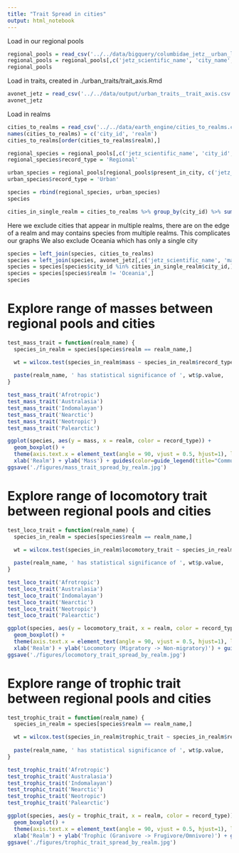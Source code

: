 ```yaml
---
title: "Trait Spread in cities"
output: html_notebook
---
```



Load in our regional pools
```r
regional_pools = read_csv('../../data/bigquery/columbidae_jetz__urban_locations.csv')
regional_pools = regional_pools[,c('jetz_scientific_name', 'city_name', 'city_id', 'present_in_city')]
regional_pools
```

Load in traits, created in ./urban_traits/trait_axis.Rmd
```r
avonet_jetz = read_csv('../../data/output/urban_traits__trait_axis.csv')
avonet_jetz
```

Load in realms
```r
cities_to_realms = read_csv('../../data/earth_engine/cities_to_realms.csv')
names(cities_to_realms) = c('city_id', 'realm')
cities_to_realms[order(cities_to_realms$realm),]
```


```r
regional_species = regional_pools[,c('jetz_scientific_name', 'city_id', 'city_name')]
regional_species$record_type = 'Regional'

urban_species = regional_pools[regional_pools$present_in_city, c('jetz_scientific_name', 'city_id', 'city_name')]
urban_species$record_type = 'Urban'

species = rbind(regional_species, urban_species)
species
```
```r
cities_in_single_realm = cities_to_realms %>% group_by(city_id) %>% summarise(number_of_realms = n()) %>% filter(number_of_realms == 1)
```

Here we exclude cities that appear in multiple realms, there are on the edge of a realm and may contains species from multiple realms. This complicates our graphs
We also exclude Oceania which has only a single city
```r
species = left_join(species, cities_to_realms)
species = left_join(species, avonet_jetz[,c('jetz_scientific_name', 'mass', 'trophic_trait', 'locomotory_trait')])
species = species[species$city_id %in% cities_in_single_realm$city_id,]
species = species[species$realm != 'Oceania',]
species
```

# Explore range of masses between regional pools and cities

```r
test_mass_trait = function(realm_name) {
  species_in_realm = species[species$realm == realm_name,]

  wt = wilcox.test(species_in_realm$mass ~ species_in_realm$record_type)
  
  paste(realm_name, ' has statistical significance of ', wt$p.value,  ' (W=', wt$statistic, '), Urban mean ', mean(species_in_realm$mass[species_in_realm$record_type == 'Urban']), ', regional mean ', mean(species_in_realm$mass[species_in_realm$record_type == 'Regional']), sep = '')
}

test_mass_trait('Afrotropic')
test_mass_trait('Australasia')
test_mass_trait('Indomalayan')
test_mass_trait('Nearctic')
test_mass_trait('Neotropic')
test_mass_trait('Palearctic')
```

```r
ggplot(species, aes(y = mass, x = realm, color = record_type)) + 
  geom_boxplot() + 
  theme(axis.text.x = element_text(angle = 90, vjust = 0.5, hjust=1), legend.position="bottom") +
  xlab('Realm') + ylab('Mass') + guides(color=guide_legend(title="Community"))
ggsave('./figures/mass_trait_spread_by_realm.jpg')
```


# Explore range of locomotory trait between regional pools and cities
```r
test_loco_trait = function(realm_name) {
  species_in_realm = species[species$realm == realm_name,]

  wt = wilcox.test(species_in_realm$locomotory_trait ~ species_in_realm$record_type)
  
  paste(realm_name, ' has statistical significance of ', wt$p.value,  ' (W=', wt$statistic, '), Urban mean ', mean(species_in_realm$locomotory_trait[species_in_realm$record_type == 'Urban']), ', regional mean ', mean(species_in_realm$locomotory_trait[species_in_realm$record_type == 'Regional']), sep = '')
}

test_loco_trait('Afrotropic')
test_loco_trait('Australasia')
test_loco_trait('Indomalayan')
test_loco_trait('Nearctic')
test_loco_trait('Neotropic')
test_loco_trait('Palearctic')
```

```r
ggplot(species, aes(y = locomotory_trait, x = realm, color = record_type)) + 
  geom_boxplot() + 
  theme(axis.text.x = element_text(angle = 90, vjust = 0.5, hjust=1), legend.position="bottom") +
  xlab('Realm') + ylab('Locomotory (Migratory -> Non-migratory)') + guides(color=guide_legend(title="Community"))
ggsave('./figures/locomotory_trait_spread_by_realm.jpg')
```


# Explore range of trophic trait between regional pools and cities
```r
test_trophic_trait = function(realm_name) {
  species_in_realm = species[species$realm == realm_name,]

  wt = wilcox.test(species_in_realm$trophic_trait ~ species_in_realm$record_type)
  
  paste(realm_name, ' has statistical significance of ', wt$p.value,  ' (W=', wt$statistic, '), Urban mean ', mean(species_in_realm$trophic_trait[species_in_realm$record_type == 'Urban']), ', regional mean ', mean(species_in_realm$trophic_trait[species_in_realm$record_type == 'Regional']), sep = '')
}

test_trophic_trait('Afrotropic')
test_trophic_trait('Australasia')
test_trophic_trait('Indomalayan')
test_trophic_trait('Nearctic')
test_trophic_trait('Neotropic')
test_trophic_trait('Palearctic')
```

```r
ggplot(species, aes(y = trophic_trait, x = realm, color = record_type)) + 
  geom_boxplot() + 
  theme(axis.text.x = element_text(angle = 90, vjust = 0.5, hjust=1), legend.position="bottom") +
  xlab('Realm') + ylab('Trophic (Granivore -> Frugivore/Omnivore)') + guides(color=guide_legend(title="Community"))
ggsave('./figures/trophic_trait_spread_by_realm.jpg')
```